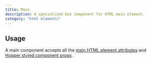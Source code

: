 ```yaml
---
title: Main
description: A specialized box component for HTML main element.
category: "html elements"
---
```


<Example src="html-elements/docs/mainPreview" isOpen />

## Usage

A main component accepts all the [main HTML element attributes](https://developer.mozilla.org/en-US/docs/Web/HTML/Reference/Elements/main) and [Hopper styled component props](/styled-system/concepts/styling).
